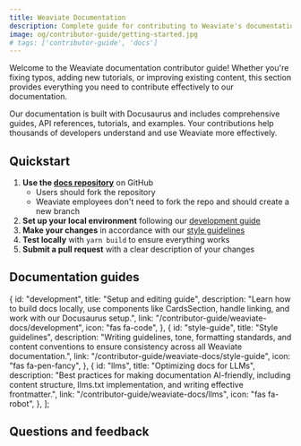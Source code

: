 ```yaml
---
title: Weaviate Documentation
description: Complete guide for contributing to Weaviate's documentation
image: og/contributor-guide/getting-started.jpg
# tags: ['contributor-guide', 'docs']
---
```



Welcome to the Weaviate documentation contributor guide! Whether you're fixing typos, adding new tutorials, or improving existing content, this section provides everything you need to contribute effectively to our documentation.

Our documentation is built with Docusaurus and includes comprehensive guides, API references, tutorials, and examples. Your contributions help thousands of developers understand and use Weaviate more effectively.

## Quickstart

1. **Use the [docs repository](https://github.com/weaviate/docs)** on GitHub
   - Users should fork the repository
   - Weaviate employees don't need to fork the repo and should create a new branch
2. **Set up your local environment** following our [development guide](./development.mdx)
3. **Make your changes** in accordance with our [style guidelines](./style-guide.mdx)
4. **Test locally** with `yarn build` to ensure everything works
5. **Submit a pull request** with a clear description of your changes

## Documentation guides

  {
    id: "development",
    title: "Setup and editing guide",
    description:
      "Learn how to build docs locally, use components like CardsSection, handle linking, and work with our Docusaurus setup.",
    link: "/contributor-guide/weaviate-docs/development",
    icon: "fas fa-code",
  },
  {
    id: "style-guide",
    title: "Style guidelines",
    description:
      "Writing guidelines, tone, formatting standards, and content conventions to ensure consistency across all Weaviate documentation.",
    link: "/contributor-guide/weaviate-docs/style-guide",
    icon: "fas fa-pen-fancy",
  },
  {
    id: "llms",
    title: "Optimizing docs for LLMs",
    description:
      "Best practices for making documentation AI-friendly, including content structure, llms.txt implementation, and writing effective frontmatter.",
    link: "/contributor-guide/weaviate-docs/llms",
    icon: "fas fa-robot",
  },
];

<CardsSection items={docsGuidesData} />

## Questions and feedback


<DocsFeedback />
